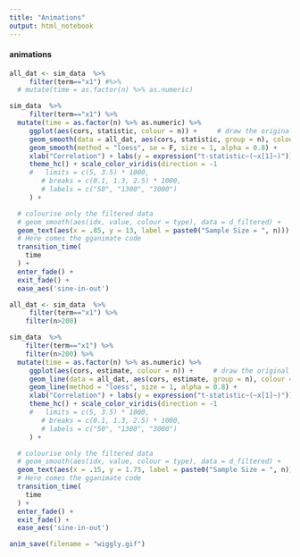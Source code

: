 ```yaml
---
title: "Animations"
output: html_notebook
---
```


#### animations

```r
all_dat <- sim_data  %>% 
     filter(term=="x1") #%>% 
  # mutate(time = as.factor(n) %>% as.numeric) 

sim_data  %>% 
     filter(term=="x1") %>% 
  mutate(time = as.factor(n) %>% as.numeric) %>% 
     ggplot(aes(cors, statistic, colour = n)) +     # draw the original data series with grey
     geom_smooth(data = all_dat, aes(cors, statistic, group = n), colour = alpha("grey", 0.4), size = 0.8, se = F) +
     geom_smooth(method = "loess", se = F, size = 1, alpha = 0.8) +
     xlab("Correlation") + labs(y = expression("t-statistic~(~x[1]~)")) + 
     theme_hc() + scale_color_viridis(direction = -1
     #   limits = c(5, 3.5) * 1000, 
        # breaks = c(0.1, 1.3, 2.5) * 1000, 
        # labels = c("50", "1300", "3000")
     ) + 

  # colourise only the filtered data
  # geom_smooth(aes(idx, value, colour = type), data = d_filtered) +
  geom_text(aes(x = .85, y = 13, label = paste0("Sample Size = ", n))) +
  # Here comes the gganimate code
  transition_time(
    time
  ) +
  enter_fade() + 
  exit_fade() +
  ease_aes('sine-in-out') 

all_dat <- sim_data  %>% 
     filter(term=="x1") %>% 
    filter(n>200) 

sim_data  %>% 
    filter(term=="x1") %>% 
    filter(n>200) %>%
  mutate(time = as.factor(n) %>% as.numeric) %>% 
     ggplot(aes(cors, estimate, colour = n)) +     # draw the original data series with grey
     geom_line(data = all_dat, aes(cors, estimate, group = n), colour = alpha("grey", 0.4), size = 0.8) +
     geom_line(method = "loess", size = 1, alpha = 0.8) +
     xlab("Correlation") + labs(y = expression("t-statistic~(~x[1]~)")) + 
     theme_hc() + scale_color_viridis(direction = -1
     #   limits = c(5, 3.5) * 1000, 
        # breaks = c(0.1, 1.3, 2.5) * 1000, 
        # labels = c("50", "1300", "3000")
     ) + 

  # colourise only the filtered data
  # geom_smooth(aes(idx, value, colour = type), data = d_filtered) +
  geom_text(aes(x = .15, y = 1.75, label = paste0("Sample Size = ", n))) +
  # Here comes the gganimate code
  transition_time(
    time
  ) +
  enter_fade() + 
  exit_fade() +
  ease_aes('sine-in-out') 

anim_save(filename = "wiggly.gif")
```


